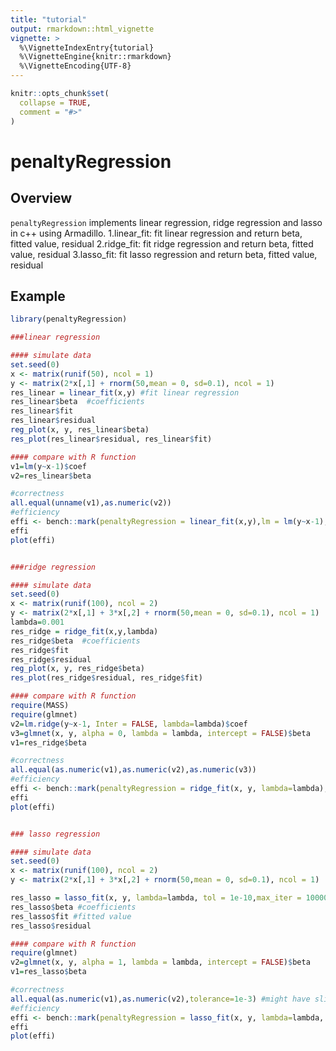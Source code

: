 ```yaml
---
title: "tutorial"
output: rmarkdown::html_vignette
vignette: >
  %\VignetteIndexEntry{tutorial}
  %\VignetteEngine{knitr::rmarkdown}
  %\VignetteEncoding{UTF-8}
---
```


```r
knitr::opts_chunk$set(
  collapse = TRUE,
  comment = "#>"
)
```

# penaltyRegression

## Overview
`penaltyRegression` implements linear regression, ridge regression and lasso in c++ using Armadillo.
1.linear_fit: fit linear regression and return beta, fitted value, residual
2.ridge_fit: fit ridge regression and return beta, fitted value, residual
3.lasso_fit: fit lasso regression and return beta, fitted value, residual

## Example
```r
library(penaltyRegression)

###linear regression

#### simulate data
set.seed(0)
x <- matrix(runif(50), ncol = 1)
y <- matrix(2*x[,1] + rnorm(50,mean = 0, sd=0.1), ncol = 1)
res_linear = linear_fit(x,y) #fit linear regression
res_linear$beta  #coefficients
res_linear$fit
res_linear$residual
reg_plot(x, y, res_linear$beta)
res_plot(res_linear$residual, res_linear$fit)

#### compare with R function
v1=lm(y~x-1)$coef
v2=res_linear$beta

#correctness
all.equal(unname(v1),as.numeric(v2))
#efficiency
effi <- bench::mark(penaltyRegression = linear_fit(x,y),lm = lm(y~x-1), check = F)
effi
plot(effi)


###ridge regression

#### simulate data
set.seed(0)
x <- matrix(runif(100), ncol = 2)
y <- matrix(2*x[,1] + 3*x[,2] + rnorm(50,mean = 0, sd=0.1), ncol = 1)
lambda=0.001
res_ridge = ridge_fit(x,y,lambda)
res_ridge$beta  #coefficients
res_ridge$fit
res_ridge$residual
reg_plot(x, y, res_ridge$beta)
res_plot(res_ridge$residual, res_ridge$fit)

#### compare with R function
require(MASS)
require(glmnet)
v2=lm.ridge(y~x-1, Inter = FALSE, lambda=lambda)$coef
v3=glmnet(x, y, alpha = 0, lambda = lambda, intercept = FALSE)$beta
v1=res_ridge$beta  

#correctness
all.equal(as.numeric(v1),as.numeric(v2),as.numeric(v3))
#efficiency
effi <- bench::mark(penaltyRegression = ridge_fit(x, y, lambda=lambda),glmnet = glmnet(x, y, alpha = 0, lambda = lambda, intercept = FALSE), MASS=lm.ridge(y~x-1, Inter = FALSE, lambda=lambda),check = F)
effi
plot(effi)


### lasso regression

#### simulate data
set.seed(0)
x <- matrix(runif(100), ncol = 2)
y <- matrix(2*x[,1] + 3*x[,2] + rnorm(50,mean = 0, sd=0.1), ncol = 1)

res_lasso = lasso_fit(x, y, lambda=lambda, tol = 1e-10,max_iter = 10000)
res_lasso$beta #coefficients
res_lasso$fit #fitted value
res_lasso$residual

#### compare with R function
require(glmnet)
v2=glmnet(x, y, alpha = 1, lambda = lambda, intercept = FALSE)$beta
v1=res_lasso$beta

#correctness
all.equal(as.numeric(v1),as.numeric(v2),tolerance=1e-3) #might have slightly difference due to different tolerance and maximum iterations setting in two function
#efficiency
effi <- bench::mark(penaltyRegression = lasso_fit(x, y, lambda=lambda, tol = 1e-10,max_iter = 10000),glmnet = glmnet(x, y, alpha = 1, lambda = lambda, intercept = FALSE), check = F)
effi
plot(effi)
```

